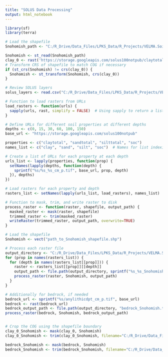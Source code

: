 ```yaml
---
title: "SOLUS Data Processing"
output: html_notebook
---
```



```r
library(sf)
library(terra)

```

```r
# Load the shapefile
Snohomish_path <- "C:/R_Drive/Data_Files/LPKS_Data/R_Projects/VELMA.Soil/data/raw_data/Watershed_vector-delineations/Snohomish_del.shp"

Snohomish <- st_read(Snohomish_path)
clay_0 <- rast('https://storage.googleapis.com/solus100notpub/claytotal_0_cm_p.tif')
# Transform CRS of shapefile to match COG if necessary
if (st_crs(Snohomish) != crs(clay_0)) {
  Snohomish <- st_transform(Snohomish, crs(clay_0))
}

# Review SOLUS layers
solus_layers <- read.csv("C:/R_Drive/Data_Files/LPKS_Data/R_Projects/VELMA.Soil/data/raw_data/Final_Layer_Table_20231215.csv")
```


```r
# Function to load rasters from URLs
load_rasters <- function(urls) {
  sapply(urls, rast, simplify = FALSE)  # Using sapply to return a list of raster objects
}

# Define URLs for different soil properties at different depths
depths <- c(0, 15, 30, 60, 100, 150)
base_url <- "https://storage.googleapis.com/solus100notpub"

properties <- c("claytotal", "sandtotal", "silttotal", "soc")
names_list <- c("clay", "sand", "silt", "soc")  # Names for list indexing

# Create a list of URLs for each property at each depth
urls_list <- lapply(properties, function(prop) {
  setNames(lapply(depths, function(depth) {
    sprintf("%s/%s_%s_cm_p.tif", base_url, prop, depth)
  }), depths)
})

# Load rasters for each property and depth
rasters_list <- setNames(lapply(urls_list, load_rasters), names_list)

# Function to mask, trim, and write raster to disk
process_raster <- function(raster, shapefile, output_path) {
  masked_raster <- mask(raster, shapefile)
  trimmed_raster <- trim(masked_raster)
  writeRaster(trimmed_raster, output_path, overwrite=TRUE)
}

# Load the shapefile
Snohomish <- vect("path_to_Snohomish_shapefile.shp")

# Process each raster file
output_directory <- "C:/R_Drive/Data_Files/LPKS_Data/R_Projects/VELMA.Soil/data/raw_data"
for (prop in names(rasters_list)) {
  for (depth in names(rasters_list[[prop]])) {
    raster <- rasters_list[[prop]][[depth]]
    output_path <- file.path(output_directory, sprintf("%s_%s_Snohomish.tif", prop, depth))
    process_raster(raster, Snohomish, output_path)
  }
}

# Additionally for bedrock, if needed
bedrock_url <- sprintf("%s/anylithicdpt_cm_p.tif", base_url)
bedrock <- rast(bedrock_url)
bedrock_output_path <- file.path(output_directory, "bedrock_Snohomish.tif")
process_raster(bedrock, Snohomish, bedrock_output_path)

```

```r


```

```r
# Crop the COG using the shapefile boundary
clay_0_Snohomish <- mask(clay_0, Snohomish)
clay_0_Snohomish <- trim(clay_0_Snohomish, filename="C:/R_Drive/Data_Files/LPKS_Data/R_Projects/VELMA.Soil/data/raw_data/clay_0_Snohomish.tif")

bedrock_Snohomish <- mask(bedrock, Snohomish)
bedrock_Snohomish <- trim(bedrock_Snohomish, filename="C:/R_Drive/Data_Files/LPKS_Data/R_Projects/VELMA.Soil/data/raw_data/bedrock_Snohomish.tif")

```
```r

```

